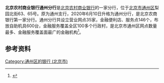 {{Coord|type:landmark|display=title}}
{{Bank Financial Information
| name                          = 北京农村商业银行通州分行
| else_name                     = 
| logo                          = 
| logo_size                     = 
| logo_alt                      = 
| image                         = 
| full_name                     = 
| abbreviated_name              = 
| market_information            = 
| DDE                           = 
| CNAPS_code                    = 
| isin_code                     = 
| swift_code                    = 
| iban_code                     =
| ABA_Number                    =
| WKN_Number                    =
| CBRC_code                     =
| NACAO_code                    =
| OBU_swift_code                =
| finance_code_list             = 
| finance_code                  = 
| banktype                      =
| open_date                     = 
| closing_date                  =
| zip_code                      = 
| location                      = 北京市通州区梨园北街63、65号
| slogan                        =
| key_people                    = 
| chairman                      =
| president                     =
| revenue                       =
| operating_income	        = 
| net_income    	        = 
| assets	                = 
| equity        	        =  
| capital        	        =  
| num_employees                 = 
| major_shareholder             = 
| subsid                        =
| homepage                      = 
| footnotes                     =
}}
'''北京农村商业银行通州分行'''是[[北京农村商业银行|北京农村商业银行]]的一家分行，位于[[北京市|北京市]][[通州区_(北京市)|通州区]]梨园北街63、65号。原为通州支行，2020年6月10日升格为通州分行，是北京农商银行第一家分行。通州分行共设立营业网点35家，金融便利店、服务点146个，布放自助机具600台，金融服务覆盖全区100多个行政村，是北京市通州区网点数量最多、金融服务覆盖面最广的金融机构<ref>{{cite news |title=北京农商银行通州分行揭牌 |url=http://www.bj.xinhuanet.com/bjxxjd/wqxx1/2020-10/13/c_1126596513.htm |accessdate=2021-03-07 |date=2020-10-13}}</ref>。

==参考资料==
{{reflist}}

[[Category:通州区的银行_(北京市)|Category:通州区的银行 (北京市)]]